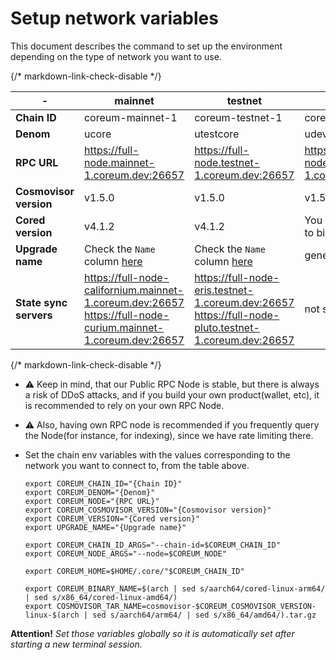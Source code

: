 # Setup network variables

This document describes the command to set up the environment depending on the type of network you want to use.

{/* markdown-link-check-disable */}

| \-                     | mainnet                                                                                                      | testnet                                                                                                                                                  | devnet                                                   | znet (localnet)             |
|------------------------|--------------------------------------------------------------------------------------------------------------|----------------------------------------------------------------------------------------------------------------------------------------------------------|----------------------------------------------------------|-----------------------------|
| **Chain ID**           | coreum-mainnet-1                                                                                             | coreum-testnet-1                                                                                                                                         | coreum-devnet-1                                          | coreum-devnet-1             |
| **Denom**              | ucore                                                                                                        | utestcore                                                                                                                                                | udevcore                                                 | udevcore                    |
| **RPC URL**            | https://full-node.mainnet-1.coreum.dev:26657                                                                 | https://full-node.testnet-1.coreum.dev:26657                                                                                                             | https://full-node.devnet-1.coreum.dev:26657              | http://localhost:26657      |
| **Cosmovisor version** | v1.5.0                                                                                                       | v1.5.0                                                                                                                                                   | v1.5.0                                                   | v1.5.0                      |
| **Cored version**      | v4.1.2                                                                                                       | v4.1.2                                                                                                                                                   | You can find the link to binary at [this page](/docs/become-validator/essentials/install-cored) | already installed via crust |
| **Upgrade name**       | Check the `Name` column [here](/docs/become-validator/upgrades/history)                                      | Check the `Name` column [here](/docs/become-validator/upgrades/history)                                                                                  | genesis                                                  | genesis                     |
| **State sync servers** | https://full-node-californium.mainnet-1.coreum.dev:26657 https://full-node-curium.mainnet-1.coreum.dev:26657 | https://full-node-eris.testnet-1.coreum.dev:26657 https://full-node-pluto.testnet-1.coreum.dev:26657 | not supported                                            | not supported               |

{/* markdown-link-check-disable */}

* ⚠️ Keep in mind, that our Public RPC Node is stable, but there is always a risk of DDoS attacks,
  and if you build your own product(wallet, etc), it is recommended to rely on your own RPC Node.
* ⚠️ Also, having own RPC node is recommended if you frequently query the Node(for instance, for indexing),
  since we have rate limiting there.


* Set the chain env variables with the values corresponding to the network you want to connect to, from the table above.

    ```
    export COREUM_CHAIN_ID="{Chain ID}"
    export COREUM_DENOM="{Denom}"
    export COREUM_NODE="{RPC URL}"
    export COREUM_COSMOVISOR_VERSION="{Cosmovisor version}"
    export COREUM_VERSION="{Cored version}"
    export UPGRADE_NAME="{Upgrade name}"

    export COREUM_CHAIN_ID_ARGS="--chain-id=$COREUM_CHAIN_ID"
    export COREUM_NODE_ARGS="--node=$COREUM_NODE"

    export COREUM_HOME=$HOME/.core/"$COREUM_CHAIN_ID"

    export COREUM_BINARY_NAME=$(arch | sed s/aarch64/cored-linux-arm64/ | sed s/x86_64/cored-linux-amd64/)
    export COSMOVISOR_TAR_NAME=cosmovisor-$COREUM_COSMOVISOR_VERSION-linux-$(arch | sed s/aarch64/arm64/ | sed s/x86_64/amd64/).tar.gz
    ```

**Attention!** *Set those variables globally so it is automatically set after starting a new terminal session.*
